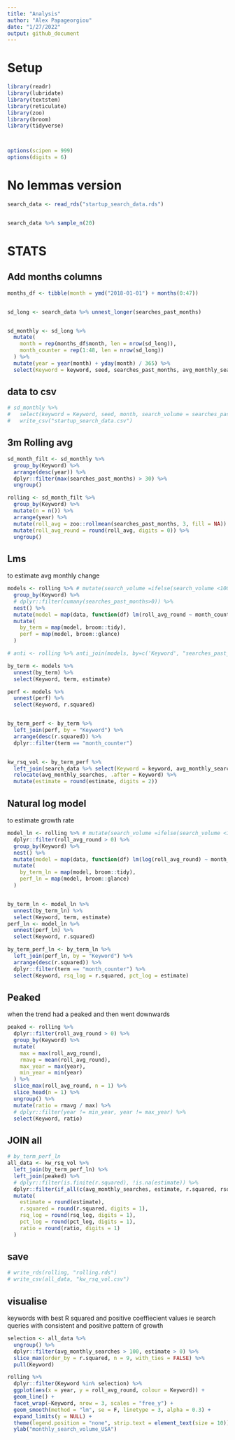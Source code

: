 ```yaml
---
title: "Analysis"
author: "Alex Papageorgiou"
date: "1/27/2022"
output: github_document
---
```




# Setup

```r
library(readr)
library(lubridate)
library(textstem)
library(reticulate)
library(zoo)
library(broom)
library(tidyverse)



options(scipen = 999)
options(digits = 6)
```


# No lemmas version

```r
search_data <- read_rds("startup_search_data.rds")


search_data %>% sample_n(20)
```



# STATS


## Add months columns

```r

months_df <- tibble(month = ymd("2018-01-01") + months(0:47))


sd_long <- search_data %>% unnest_longer(searches_past_months)


sd_monthly <- sd_long %>%
  mutate(
    month = rep(months_df$month, len = nrow(sd_long)),
    month_counter = rep(1:48, len = nrow(sd_long))
  ) %>%
  mutate(year = year(month) + yday(month) / 365) %>%
  select(Keyword = keyword, seed, searches_past_months, avg_monthly_searches, month_counter, month, year)
```


## data to csv

```r
# sd_monthly %>%
#   select(keyword = Keyword, seed, month, search_volume = searches_past_months) %>%
#   write_csv("startup_search_data.csv")
```


## 3m Rolling avg

```r

sd_month_filt <- sd_monthly %>%
  group_by(Keyword) %>%
  arrange(desc(year)) %>%
  dplyr::filter(max(searches_past_months) > 30) %>%
  ungroup()

rolling <- sd_month_filt %>%
  group_by(Keyword) %>%
  mutate(n = n()) %>%
  arrange(year) %>%
  mutate(roll_avg = zoo::rollmean(searches_past_months, 3, fill = NA)) %>%
  mutate(roll_avg_round = round(roll_avg, digits = 0)) %>%
  ungroup()
```

## Lms

to estimate avg monthly change

```r
models <- rolling %>% # mutate(search_volume =ifelse(search_volume <100, NA , search_volume) )
  group_by(Keyword) %>%
  # dplyr::filter(cumany(searches_past_months>0)) %>%
  nest() %>%
  mutate(model = map(data, function(df) lm(roll_avg_round ~ month_counter, data = df))) %>%
  mutate(
    by_term = map(model, broom::tidy),
    perf = map(model, broom::glance)
  )

# anti <- rolling %>% anti_join(models, by=c('Keyword', "searches_past_months"))

by_term <- models %>%
  unnest(by_term) %>%
  select(Keyword, term, estimate)

perf <- models %>%
  unnest(perf) %>%
  select(Keyword, r.squared)


by_term_perf <- by_term %>%
  left_join(perf, by = "Keyword") %>%
  arrange(desc(r.squared)) %>%
  dplyr::filter(term == "month_counter")


kw_rsq_vol <- by_term_perf %>%
  left_join(search_data %>% select(Keyword = keyword, avg_monthly_searches)) %>%
  relocate(avg_monthly_searches, .after = Keyword) %>%
  mutate(estimate = round(estimate, digits = 2))
```

## Natural log model

to estimate growth rate

```r
model_ln <- rolling %>% # mutate(search_volume =ifelse(search_volume <100, NA , search_volume) )
  dplyr::filter(roll_avg_round > 0) %>%
  group_by(Keyword) %>%
  nest() %>%
  mutate(model = map(data, function(df) lm(log(roll_avg_round) ~ month_counter, data = df))) %>%
  mutate(
    by_term_ln = map(model, broom::tidy),
    perf_ln = map(model, broom::glance)
  )


by_term_ln <- model_ln %>%
  unnest(by_term_ln) %>%
  select(Keyword, term, estimate)
perf_ln <- model_ln %>%
  unnest(perf_ln) %>%
  select(Keyword, r.squared)

by_term_perf_ln <- by_term_ln %>%
  left_join(perf_ln, by = "Keyword") %>%
  arrange(desc(r.squared)) %>%
  dplyr::filter(term == "month_counter") %>%
  select(Keyword, rsq_log = r.squared, pct_log = estimate)
```

## Peaked

when the trend had a peaked and then went downwards

```r

peaked <- rolling %>%
  dplyr::filter(roll_avg_round > 0) %>%
  group_by(Keyword) %>%
  mutate(
    max = max(roll_avg_round),
    rmavg = mean(roll_avg_round),
    max_year = max(year),
    min_year = min(year)
  ) %>%
  slice_max(roll_avg_round, n = 1) %>%
  slice_head(n = 1) %>%
  ungroup() %>%
  mutate(ratio = rmavg / max) %>%
  # dplyr::filter(year != min_year, year != max_year) %>%
  select(Keyword, ratio)
```

## JOIN all



```r
# by_term_perf_ln
all_data <- kw_rsq_vol %>%
  left_join(by_term_perf_ln) %>%
  left_join(peaked) %>%
  # dplyr::filter(is.finite(r.squared), !is.na(estimate)) %>%
  dplyr::filter(if_all(c(avg_monthly_searches, estimate, r.squared, rsq_log, pct_log, ratio), ~ is.finite(.x))) %>%
  mutate(
    estimate = round(estimate),
    r.squared = round(r.squared, digits = 1),
    rsq_log = round(rsq_log, digits = 1),
    pct_log = round(pct_log, digits = 1),
    ratio = round(ratio, digits = 1)
  )
```

## save

```r
# write_rds(rolling, "rolling.rds")
# write_csv(all_data, "kw_rsq_vol.csv")
```

## visualise 

keywords with best R squared and positive coeffiecient values 
ie search queries with consistent and positive pattern of growth

```r

selection <- all_data %>%
  ungroup() %>%
  dplyr::filter(avg_monthly_searches > 100, estimate > 0) %>%
  slice_max(order_by = r.squared, n = 9, with_ties = FALSE) %>%
  pull(Keyword)

rolling %>%
  dplyr::filter(Keyword %in% selection) %>%
  ggplot(aes(x = year, y = roll_avg_round, colour = Keyword)) +
  geom_line() +
  facet_wrap(~Keyword, nrow = 3, scales = "free_y") +
  geom_smooth(method = "lm", se = F, linetype = 3, alpha = 0.3) +
  expand_limits(y = NULL) +
  theme(legend.position = "none", strip.text = element_text(size = 10)) +
  ylab("monthly_search_volume_USA")
```
